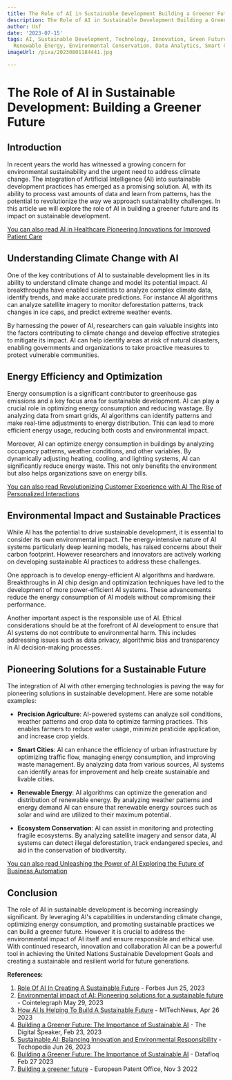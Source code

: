```yaml
---
title: The Role of AI in Sustainable Development Building a Greener Future
description: The Role of AI in Sustainable Development Building a Greener Future
author: Usf
date: '2023-07-15'
tags: AI, Sustainable Development, Technology, Innovation, Green Future, Climate Change,
  Renewable Energy, Environmental Conservation, Data Analytics, Smart Cities
imageUrl: /pixa/20230801184441.jpg

---
```

#  The  Role of AI in Sustainable Development:  Building a Greener Future

## Introduction

In recent years the world has witnessed a growing concern for environmental sustainability and the  urgent  need to address climate change. The integration of Artificial  Intelligence (AI) into sustainable development  practices has emerged as a promising solution. AI,  with its ability to process vast amounts of data and learn from patterns, has the potential to revolutionize the way we  approach sustainability challenges. In this article we will explore the role of AI in building a greener future and its impact on sustainable development.

[You  can also read AI in Healthcare Pioneering Innovations for Improved Patient Care](AI%20in%20Healthcare%20Pioneering%20Innovations%20for%20Improved%20Patient%20Care)


## Understanding Climate Change  with AI

One of the key contributions of AI to sustainable development lies in its ability to understand climate change and model  its potential  impact. AI breakthroughs have enabled scientists to analyze complex climate data, identify trends, and make accurate predictions. For instance AI algorithms  can analyze satellite imagery to monitor deforestation patterns, track changes in ice caps, and predict extreme weather events.

By harnessing the power of AI, researchers can gain valuable insights into  the factors  contributing to climate change and develop effective strategies to mitigate its impact. AI  can help identify areas at risk of  natural disasters, enabling governments  and organizations to take  proactive measures to protect vulnerable communities.

## Energy Efficiency  and Optimization

Energy consumption is a significant contributor to greenhouse gas emissions and  a key focus area for sustainable development. AI can play a crucial role in optimizing energy consumption and reducing wastage.  By analyzing data from  smart grids, AI algorithms can  identify patterns and make real-time adjustments to energy distribution. This can lead to more efficient energy usage, reducing both costs and environmental impact.

Moreover, AI can optimize energy consumption in buildings by analyzing  occupancy patterns, weather conditions, and other variables. By dynamically adjusting heating, cooling, and lighting systems, AI can significantly reduce energy waste. This not only benefits the environment but also helps organizations  save on energy bills.

[You  can also read Revolutionizing Customer Experience  with AI The  Rise of Personalized  Interactions](Revolutionizing%20Customer%20Experience%20with%20AI%20The%20Rise%20of%20Personalized%20Interactions)


## Environmental Impact and Sustainable Practices

While AI has the potential to drive sustainable development, it is essential to consider its own environmental impact. The energy-intensive nature of AI  systems particularly deep learning models, has raised concerns  about their carbon footprint. However researchers  and  innovators are actively  working on developing sustainable AI practices to address these challenges.

One approach is  to develop energy-efficient  AI algorithms and hardware. Breakthroughs in  AI chip design and  optimization techniques have led to the development of more power-efficient AI systems. These advancements reduce the energy consumption of AI models  without compromising their performance.

Another important aspect is the responsible use of AI. Ethical considerations should be at the forefront of AI development to ensure  that AI systems do not contribute to environmental harm. This includes addressing issues such as data privacy, algorithmic bias and transparency in AI decision-making  processes.

## Pioneering Solutions for a  Sustainable Future

The integration of AI with other emerging technologies is paving the way for pioneering solutions in sustainable development.  Here are some notable examples:

-  **Precision Agriculture**: AI-powered systems can analyze soil conditions, weather patterns and crop data to optimize farming practices. This enables farmers to reduce water usage, minimize pesticide application, and increase crop yields.

- **Smart Cities**: AI can enhance the  efficiency of urban infrastructure by optimizing  traffic flow,  managing energy  consumption,  and improving waste management. By analyzing data from various  sources,  AI systems can identify areas for improvement and  help create sustainable  and livable cities.

- **Renewable Energy**: AI algorithms  can optimize the generation and distribution of renewable energy. By analyzing weather patterns and energy demand AI can ensure that renewable energy sources such  as solar and wind are  utilized to their maximum potential.

- **Ecosystem Conservation**: AI can assist in monitoring and protecting fragile ecosystems. By analyzing satellite imagery and  sensor data, AI systems can detect  illegal deforestation, track endangered species, and aid in the conservation  of biodiversity.

[You can also read Unleashing  the Power of AI Exploring  the Future of Business Automation](Unleashing%20the%20Power%20of%20AI%20Exploring%20the%20Future%20of%20Business%20Automation)


## Conclusion

The role of AI  in sustainable development is becoming increasingly significant.  By leveraging AI's capabilities in understanding climate change,  optimizing energy consumption, and promoting sustainable practices we can build a greener future. However it is crucial to  address the environmental impact  of AI itself  and ensure responsible and ethical use. With continued research, innovation and collaboration AI  can  be a powerful tool in achieving the United Nations  Sustainable Development Goals  and creating  a sustainable and resilient world for future generations.

**References:**

1. [Role Of AI In Creating A Sustainable Future](https://www.forbes.com/sites/tedladd/2023/06/25/role-of-ai-in-creating-a-sustainable-future/?sh=24aed05e4b3c) - Forbes Jun 25,  2023
2. [Environmental impact of  AI: Pioneering  solutions for a sustainable future](https://cointelegraph.com/news/environmental-impact-of-ai-pioneering-solutions-for-a-sustainable-future) - Cointelegraph May 29, 2023
3. [How AI Is Helping To Build A Sustainable Future](https://mitechnews.com/guest-columns/how-ai-is-helping-to-build-a-sustainable-future/) -  MITechNews, Apr 26 2023
4. [Building a Greener Future: The Importance of Sustainable AI](https://www.thedigitalspeaker.com/greener-future-importance-sustainable-ai/) - The Digital Speaker,  Feb 23, 2023
5. [Sustainable AI:  Balancing Innovation and Environmental Responsibility](https://www.techopedia.com/sustainable-ai-balancing-innovation-and-environmental-responsibility)  - Techopedia Jun 26, 2023
6. [Building a Greener Future: The Importance of  Sustainable AI](https://datafloq.com/read/building-a-greener-future-the-importance-of-sustainable-ai/) -  Datafloq Feb 27 2023
7. [Building a greener future](https://new.epo.org/en/news-events/in-focus/green-tech/building-a-greener-future) - European  Patent Office, Nov 3 2022